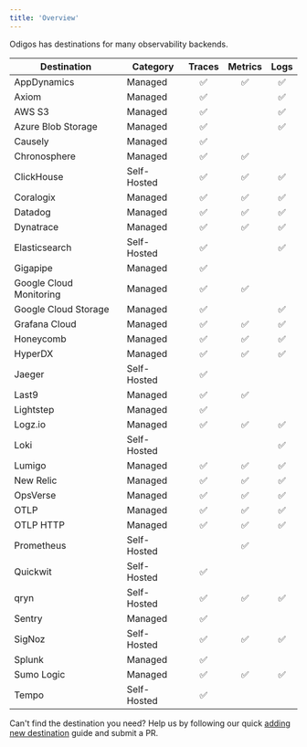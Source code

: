 ```yaml
---
title: 'Overview'
---
```


Odigos has destinations for many observability backends.

| Destination             | Category         | Traces | Metrics | Logs |
|-------------------------|------------------|:------:|:-------:|:----:|
| AppDynamics             | Managed          |   ✅   |   ✅    |  ✅  |
| Axiom                   | Managed          |   ✅   |         |  ✅  |
| AWS S3                  | Managed          |   ✅   |         |  ✅  |
| Azure Blob Storage      | Managed          |   ✅   |         |  ✅  |
| Causely                 | Managed          |   ✅   |         |      |
| Chronosphere            | Managed          |   ✅   |   ✅    |      |
| ClickHouse              | Self-Hosted      |   ✅   |   ✅    |  ✅  |
| Coralogix               | Managed          |   ✅   |   ✅    |  ✅  |
| Datadog                 | Managed          |   ✅   |   ✅    |  ✅  |
| Dynatrace               | Managed          |   ✅   |   ✅    |  ✅  |
| Elasticsearch           | Self-Hosted      |   ✅   |         |  ✅  |
| Gigapipe                | Managed          |   ✅   |         |      |
| Google Cloud Monitoring | Managed          |   ✅   |   ✅    |      |
| Google Cloud Storage    | Managed          |   ✅   |         |  ✅  |
| Grafana Cloud           | Managed          |   ✅   |   ✅    |  ✅  |
| Honeycomb               | Managed          |   ✅   |   ✅    |  ✅  |
| HyperDX                 | Managed          |   ✅   |   ✅    |  ✅  |
| Jaeger                  | Self-Hosted      |   ✅   |         |      |
| Last9                   | Managed          |   ✅   |   ✅    |      |
| Lightstep               | Managed          |   ✅   |         |      |
| Logz.io                 | Managed          |   ✅   |   ✅    |  ✅  |
| Loki                    | Self-Hosted      |        |         |  ✅  |
| Lumigo                  | Managed          |   ✅   |   ✅    |  ✅  |
| New Relic               | Managed          |   ✅   |   ✅    |  ✅  |
| OpsVerse                | Managed          |   ✅   |   ✅    |  ✅  |
| OTLP                    | Managed          |   ✅   |   ✅    |  ✅  |
| OTLP HTTP               | Managed          |   ✅   |   ✅    |  ✅  |
| Prometheus              | Self-Hosted      |        |   ✅    |      |
| Quickwit                | Self-Hosted      |   ✅   |         |      |
| qryn                    | Self-Hosted      |   ✅   |   ✅    |  ✅  |
| Sentry                  | Managed          |   ✅   |         |      |
| SigNoz                  | Self-Hosted      |   ✅   |   ✅    |  ✅  |
| Splunk                  | Managed          |   ✅   |         |      |
| Sumo Logic              | Managed          |   ✅   |   ✅    |  ✅  |
| Tempo                   | Self-Hosted      |   ✅   |         |      |

Can't find the destination you need? Help us by following our quick [adding new destination](/adding-new-dest) guide and submit a PR.
